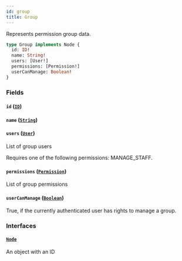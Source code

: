 ```yaml
---
id: group
title: Group
---
```


Represents permission group data.

```graphql
type Group implements Node {
  id: ID!
  name: String!
  users: [User!]
  permissions: [Permission!]
  userCanManage: Boolean!
}
```

### Fields

#### `id` ([`ID`](../../../developer/api-reference/scalars/id))

#### `name` ([`String`](../../../developer/api-reference/scalars/string))

#### `users` ([`User`](../../../developer/api-reference/objects/user))

List of group users

Requires one of the following permissions: MANAGE_STAFF.

#### `permissions` ([`Permission`](../../../developer/api-reference/objects/permission))

List of group permissions

#### `userCanManage` ([`Boolean`](../../../developer/api-reference/scalars/boolean))

True, if the currently authenticated user has rights to manage a group.

### Interfaces

#### [`Node`](../../../developer/api-reference/interfaces/node)

An object with an ID

